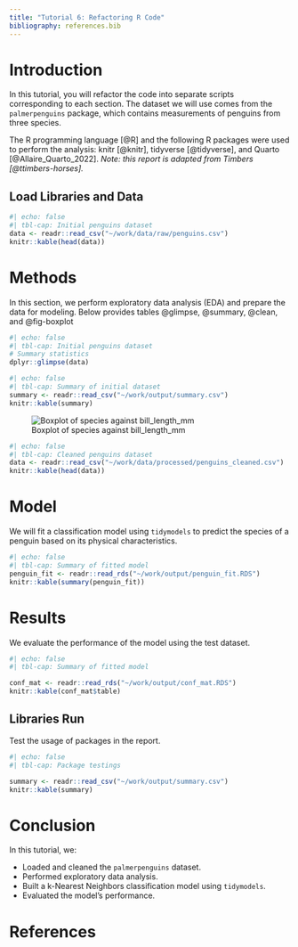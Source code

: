 ```yaml
---
title: "Tutorial 6: Refactoring R Code"
bibliography: references.bib
---
```


# Introduction

In this tutorial, you will refactor the code into separate scripts corresponding to each section. The dataset we will use comes from the `palmerpenguins` package, which contains measurements of penguins from three species.

The R programming language [@R]  and the following R packages were used to perform the analysis:  knitr [@knitr], tidyverse [@tidyverse], and Quarto [@Allaire_Quarto_2022].  *Note: this report is adapted from Timbers [@ttimbers-horses].*

## Load Libraries and Data

```r
#| echo: false
#| tbl-cap: Initial penguins dataset
data <- readr::read_csv("~/work/data/raw/penguins.csv")
knitr::kable(head(data))
```

# Methods

In this section, we perform exploratory data analysis (EDA) and prepare the data for modeling. Below provides tables @glimpse, @summary, @clean, and @fig-boxplot

```r
#| echo: false
#| tbl-cap: Initial penguins dataset
# Summary statistics
dplyr::glimpse(data)
```

```r
#| echo: false
#| tbl-cap: Summary of initial dataset
summary <- readr::read_csv("~/work/output/summary.csv")
knitr::kable(summary)
```

![Boxplot of species against bill_length_mm]("~/work/output/boxplot.png"){#fig-boxplot} 

```r
#| echo: false
#| tbl-cap: Cleaned penguins dataset
data <- readr::read_csv("~/work/data/processed/penguins_cleaned.csv")
knitr::kable(head(data))
```

# Model

We will fit a classification model using `tidymodels` to predict the species of a penguin based on its physical characteristics.

```r
#| echo: false
#| tbl-cap: Summary of fitted model
penguin_fit <- readr::read_rds("~/work/output/penguin_fit.RDS")
knitr::kable(summary(penguin_fit))
```

# Results

We evaluate the performance of the model using the test dataset.

```r
#| echo: false
#| tbl-cap: Summary of fitted model

conf_mat <- readr::read_rds("~/work/output/conf_mat.RDS") 
knitr::kable(conf_mat$table)
```

## Libraries Run

Test the usage of packages in the report.

```r
#| echo: false
#| tbl-cap: Package testings

summary <- readr::read_csv("~/work/output/summary.csv")
knitr::kable(summary)
```

# Conclusion

In this tutorial, we:

- Loaded and cleaned the `palmerpenguins` dataset.
- Performed exploratory data analysis.
- Built a k-Nearest Neighbors classification model using `tidymodels`.
- Evaluated the model's performance.

# References